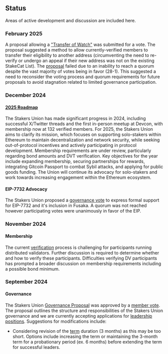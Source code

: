 ## Status

Areas of active development and discussion are included here.

### February 2025

A proposal allowing a ["Transfer of Watch"](https://github.com/stakersunion/docs/tree/transfer) was submitted for a vote. The proposal suggested a method to allow currently-verified members to transfer their eligibility to another address (circumventing the need to re-verify or undergo an appeal if their new address was not on the existing StakeCat List). The [proposal](https://vote.stakersunion.com/#/proposal/0x45bbcac34dd8e32080815692720ba28bf1651aa7f846c280446197a0a68d8c93) failed due to an inability to reach a quorum despite the vast majority of votes being in favor (28-1). This suggested a need to reconsider the voting process and quorum requirements for future proposals to avoid stagnation related to limited governance participation.

### December 2024

#### [2025 Roadmap](/roadmap)

The Stakers Union has made significant progress in 2024, including successful X/Twitter threads and the first in-person meetup at Devcon, with membership now at 132 verified members. For 2025, the Stakers Union aims to clarify its mission, which focuses on supporting solo-stakers within Ethereum to maintain decentralization and network security, while seeking out-of-protocol incentives and actively participating in protocol development. Membership requirements are under review, particularly regarding bond amounts and DVT verification. Key objectives for the year include expanding membership, securing partnerships for rewards, integrating Gitcoin Passport to combat Sybil attacks, and applying for public goods funding. The Union will continue its advocacy for solo-stakers and work towards increasing engagement within the Ethereum ecosystem.

#### EIP-7732 Advocacy

The Stakers Union proposed a [governance vote](https://vote.stakersunion.com/#/proposal/0xbfc9afd15e1ef76baad4fae5f0a051f8adbc620e8251affabd8d6fb26bc2480a) to express formal support for EIP-7732 and it's inclusion in Fusaka. A quorum was not reached however participating votes were unanimously in favor of the EIP.

### November 2024

#### Membership

The current [verification](/membership/verification) process is challenging for participants running distributed validators. Further discussion is required to determine whether and how to verify these participants. Difficulties verifying DV participants has prompted a broader discussion on membership requirements including a possible bond minimum.

### September 2024

#### Governance

The Stakers Union [Governance Proposal](/governance) was approved by a [member vote](https://vote.stakersunion.com/#/proposal/0x15edb104f146af65ae66e3a4a028942b0f1140ed0ed474647dffa67ab7e6159b). The proposal outlines the structure and responsibilities of the Stakers Union governance and we are currently accepting applications for [leadership positions](/governance/leadership). Suggestions for modifications include:

- Considering revision of the [term](/governance/leadership#term) duration (3 months) as this may be too short. Options include increasing the term or maintaining the 3-month term for a probationary period (ex. 6 months) before extending the term for successful leaders.
